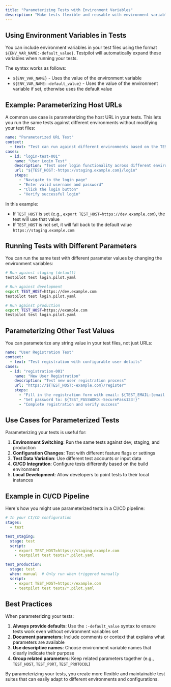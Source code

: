 ```yaml
---
title: "Parameterizing Tests with Environment Variables"
description: "Make tests flexible and reusable with environment variables. Run the same tests across staging, development, and production environments."
---
```


## Using Environment Variables in Tests[​](#using-environment-variables-in-tests "Direct link to Using Environment Variables in Tests")

You can include environment variables in your test files using the format
`${ENV_VAR_NAME:-default_value}`. Testpilot will automatically expand these variables when running
your tests.

The syntax works as follows:

- `${ENV_VAR_NAME}` - Uses the value of the environment variable
- `${ENV_VAR_NAME:-default_value}` - Uses the value of the environment variable if set, otherwise
  uses the default value

## Example: Parameterizing Host URLs[​](#example-parameterizing-host-urls "Direct link to Example: Parameterizing Host URLs")

A common use case is parameterizing the host URL in your tests. This lets you run the same tests
against different environments without modifying your test files:

```yaml
name: "Parameterized URL Test"
context:
  - text: "Test can run against different environments based on the TEST_HOST environment variable"
cases:
  - id: "login-test-001"
    name: "User Login Test"
    description: "Test user login functionality across different environments"
    url: "${TEST_HOST:-https://staging.example.com}/login"
    steps:
      - "Navigate to the login page"
      - "Enter valid username and password"
      - "Click the login button"
      - "Verify successful login"
```

In this example:

- If `TEST_HOST` is set (e.g., `export TEST_HOST=https://dev.example.com`), the test will use that
  value
- If `TEST_HOST` is not set, it will fall back to the default value `https://staging.example.com`

## Running Tests with Different Parameters[​](#running-tests-with-different-parameters "Direct link to Running Tests with Different Parameters")

You can run the same test with different parameter values by changing the environment variables:

```bash
# Run against staging (default)
testpilot test login.pilot.yaml

# Run against development
export TEST_HOST=https://dev.example.com
testpilot test login.pilot.yaml

# Run against production
export TEST_HOST=https://example.com
testpilot test login.pilot.yaml
```

## Parameterizing Other Test Values[​](#parameterizing-other-test-values "Direct link to Parameterizing Other Test Values")

You can parameterize any string value in your test files, not just URLs:

```yaml
name: "User Registration Test"
context:
  - text: "Test registration with configurable user details"
cases:
  - id: "registration-001"
    name: "New User Registration"
    description: "Test new user registration process"
    url: "https://${TEST_HOST:-example.com}/register"
    steps:
      - "Fill in the registration form with email: ${TEST_EMAIL:[email protected]}"
      - "Set password to: ${TEST_PASSWORD:-SecurePass123!}"
      - "Complete registration and verify success"
```

## Use Cases for Parameterized Tests[​](#use-cases-for-parameterized-tests "Direct link to Use Cases for Parameterized Tests")

Parameterizing your tests is useful for:

1. **Environment Switching**: Run the same tests against dev, staging, and production
2. **Configuration Changes**: Test with different feature flags or settings
3. **Test Data Variation**: Use different test accounts or input data
4. **CI/CD Integration**: Configure tests differently based on the build environment
5. **Local Development**: Allow developers to point tests to their local instances

## Example in CI/CD Pipeline[​](#example-in-cicd-pipeline "Direct link to Example in CI/CD Pipeline")

Here's how you might use parameterized tests in a CI/CD pipeline:

```yaml
# In your CI/CD configuration
stages:
  - test

test_staging:
  stage: test
  script:
    - export TEST_HOST=https://staging.example.com
    - testpilot test tests/*.pilot.yaml

test_production:
  stage: test
  when: manual  # Only run when triggered manually
  script:
    - export TEST_HOST=https://example.com
    - testpilot test tests/*.pilot.yaml
```

## Best Practices[​](#best-practices "Direct link to Best Practices")

When parameterizing your tests:

1. **Always provide defaults**: Use the `:-default_value` syntax to ensure tests work even without
   environment variables set
2. **Document parameters**: Include comments or context that explains what parameters are available
3. **Use descriptive names**: Choose environment variable names that clearly indicate their purpose
4. **Group related parameters**: Keep related parameters together (e.g., `TEST_HOST`, `TEST_PORT`,
   `TEST_PROTOCOL`)

By parameterizing your tests, you create more flexible and maintainable test suites that can easily
adapt to different environments and configurations.
